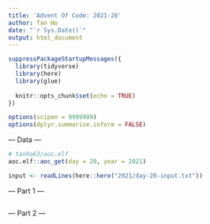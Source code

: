 ```yaml
---
title: 'Advent Of Code: 2021-20'
author: Tan Ho
date: "`r Sys.Date()`"
output: html_document
---
```


```r
suppressPackageStartupMessages({
  library(tidyverse)
  library(here)
  library(glue)
  
  knitr::opts_chunk$set(echo = TRUE)
})

options(scipen = 9999999)
options(dplyr.summarise.inform = FALSE)
```

--- Data ---

```r
# tanho63/aoc.elf
aoc.elf::aoc_get(day = 20, year = 2021)
```

```r
input <- readLines(here::here("2021/day-20-input.txt"))
```

--- Part 1 ---

```r

```

--- Part 2 ---

```r

```

